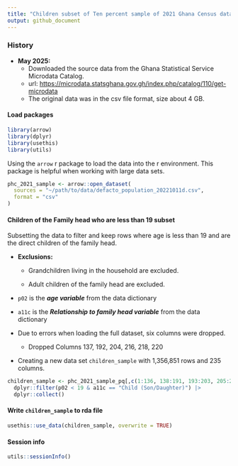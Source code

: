 ```yaml
---
title: "Children subset of Ten percent sample of 2021 Ghana Census data"
output: github_document
---
```


### History

-   **May 2025:**
    -   Downloaded the source data from the Ghana Statistical Service Microdata Catalog.
    -   url: <https://microdata.statsghana.gov.gh/index.php/catalog/110/get-microdata>
    -   The original data was in the csv file format, size about 4 GB.

#### Load packages

```r

library(arrow)
library(dplyr)
library(usethis)
library(utils)
```

Using the `arrow` r package to load the data into the r environment. This package is helpful when working with large data sets.

```r

phc_2021_sample <- arrow::open_dataset(
  sources = "~/path/to/data/defacto_population_20221011d.csv", 
  format = "csv"
)

```

#### Children of the Family head who are less than 19 subset

Subsetting the data to filter and keep rows where age is less than 19 and are the direct children of the family head.

-   **Exclusions:**

    -   Grandchildren living in the household are excluded.

    -   Adult children of the family head are excluded.

-   `p02` is the ***age variable*** from the data dictionary

-   `a11c` is the ***Relationship to family head variable*** from the data dictionary

-   Due to errors when loading the full dataset, six columns were dropped.

    -   Dropped Columns 137, 192, 204, 216, 218, 220

-   Creating a new data set `children_sample` with 1,356,851 rows and 235 columns.

```r

children_sample <- phc_2021_sample_pq[,c(1:136, 138:191, 193:203, 205:215, 217, 219, 221:241)] |> 
  dplyr::filter(p02 < 19 & a11c == "Child (Son/Daughter)") |> 
  dplyr::collect()

```

#### Write `children_sample` to rda file

```r

usethis::use_data(children_sample, overwrite = TRUE)


```

#### Session info

```r

utils::sessionInfo()
```
